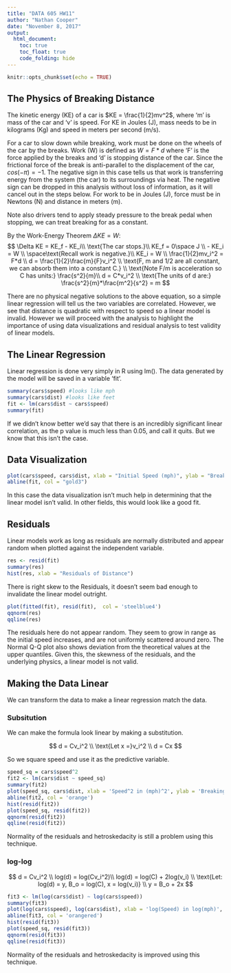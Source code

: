---
title: "DATA 605 HW11"
author: "Nathan Cooper"
date: "November 8, 2017"
output: 
  html_document:
    toc: true
    toc_float: true
    code_folding: hide
---

```{r setup, include=FALSE}
knitr::opts_chunk$set(echo = TRUE)
```

## The Physics of Breaking Distance

The kinetic energy (KE) of a car is $KE = \frac{1}{2}mv^2$, where 'm' is mass of the car and 'v' is speed. For KE in Joules (J), mass needs to be in kilograms (Kg) and speed in meters per second (m/s).

For a car to slow down while breaking, work must be done on the wheels of the car by the breaks. Work (W) is defined as $W = F*d$ where 'F' is the force applied by the breaks and 'd' is stopping distance of the car. Since the frictional force of the break is anti-parallel to the displacement of the car, $cos(-\pi) = -1$. The negative sign in this case tells us that work is transferring energy from the system (the car) to its surroundings via heat. The negative sign can be dropped in this analysis without loss of information, as it will cancel out in the steps below. For work to be in Joules (J), force must be in Newtons (N) and distance in meters (m).

Note also drivers tend to apply steady pressure to the break pedal when stopping, we can treat breaking for as a constant.

By the Work-Energy Theorem $\Delta KE = W$:
$$
\Delta KE = KE_f - KE_i\\
 \text{The car stops.}\\
KE_f = 0\space J  \\
- KE_i = W  \\
\space\text{Recall work is negative.}\\
KE_i = W \\
\frac{1}{2}mv_i^2 = F*d \\
d = \frac{1}{2}\frac{m}{F}v_i^2 \\
\text{F, m and 1/2 are all constant, we can absorb them into a constant C.} \\
\text{Note F/m is acceleration so C has units:} \frac{s^2}{m}\\
d = C*v_i^2 \\
\text{The units of d are:} \frac{s^2}{m}*\frac{m^2}{s^2} = m
$$

There are no physical negative solutions to the above equation, so a simple linear regression will tell us the two variables are correlated. However, we see that distance is quadratic with respect to speed so a linear model is invalid. However we will proceed with the analysis to highlight the importance of using data visualizations and residual analysis to test validity of linear models. 

## The Linear Regression

Linear regression is done very simply in R using lm(). The data generated by the model will be saved in a variable 'fit'.

```{r cars-mdl, eval=TRUE}
summary(cars$speed) #looks like mph
summary(cars$dist) #looks like feet 
fit <- lm(cars$dist ~ cars$speed)
summary(fit)
```

If we didn't know better we'd say that there is an incredibly significant linear correlation, as the p value is much less than 0.05, and call it quits.  But we know that this isn't the case.

## Data Visualization

```{r d_v, eval=TRUE}
plot(cars$speed, cars$dist, xlab = "Initial Speed (mph)", ylab = "Breaking Distance (ft)", col=' darkviolet')
abline(fit, col = "gold3")
```

In this case the data visualization isn't much help in determining that the linear model isn't valid. In other fields, this would look like a good fit.

## Residuals

Linear models work as long as residuals are normally distributed and appear random when plotted against the independent variable.

```{r res, eval=TRUE}
res <- resid(fit)
summary(res)
hist(res, xlab = "Residuals of Distance")
```

There is right skew to the Residuals, it doesn't seem bad enough to invalidate the linear model outright.

```{r res-plot}
plot(fitted(fit), resid(fit),  col = 'steelblue4')
qqnorm(res)
qqline(res)
```

The residuals here do not appear random. They seem to grow in range as the initial speed increases, and are not uniformly scattered around zero. The Normal Q-Q plot also shows deviation from the theoretical values at the upper quantiles. Given this, the skewness of the residuals, and the underlying physics, a linear model is not valid.

## Making the Data Linear

We can transform the data to make a linear regression match the data.

### Subsitution 

We can make the formula look linear by making a substitution.

$$
d = Cv_i^2 \\
\text{Let x  =}v_i^2 \\
d = Cx
$$

So we square speed and use it as the predictive variable.
```{r sub, eval=TRUE}
speed_sq = cars$speed^2
fit2 <- lm(cars$dist ~ speed_sq)
summary(fit2)
plot(speed_sq, cars$dist, xlab = 'Speed^2 in (mph)^2', ylab = 'Breaking distance in m', col = 'blue')
abline(fit2, col = 'orange')
hist(resid(fit2))
plot(speed_sq, resid(fit2))
qqnorm(resid(fit2))
qqline(resid(fit2))
```

Normality of the residuals and hetroskedacity is still a problem using this technique.

### log-log 

$$
d = Cv_i^2 \\
log(d) = log(Cv_i^2)\\
log(d) = log(C) + 2log(v_i) \\
\text{Let: log(d) = y, B_o = log(C), x = log(v_i)} \\
y = B_o + 2x
$$

```{r log, eval=TRUE}
fit3 <- lm(log(cars$dist) ~ log(cars$speed))
summary(fit3)
plot(log(cars$speed), log(cars$dist), xlab = 'log(Speed) in log(mph)', ylab = 'log(Breaking distance) in log(m)', col = 'steelblue')
abline(fit3, col = 'orangered')
hist(resid(fit3))
plot(speed_sq, resid(fit3))
qqnorm(resid(fit3))
qqline(resid(fit3))
```

Normality of the residuals and hetroskedacity is improved using this technique.
